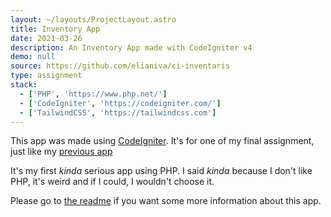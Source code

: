 ```yaml
---
layout: ~/layouts/ProjectLayout.astro
title: Inventory App
date: 2021-03-26
description: An Inventory App made with CodeIgniter v4
demo: null
source: https://github.com/elianiva/ci-inventaris
type: assignment
stack:
  - ['PHP', 'https://www.php.net/']
  - ['CodeIgniter', 'https://codeigniter.com/']
  - ['TailwindCSS', 'https://tailwindcss.com']
---
```


This app was made using [CodeIgniter](https://codeigniter.com/). It's for one of my final assignment, just like my [previous app](/project/java-cashier-app)

It's my first *kinda* serious app using PHP. I said *kinda* because I don't like PHP, it's weird and if I could, I wouldn't choose it.

Please go to [the readme](https://github.com/elianiva/ci-inventaris/blob/master/README.md) if you want some more information about this app.
